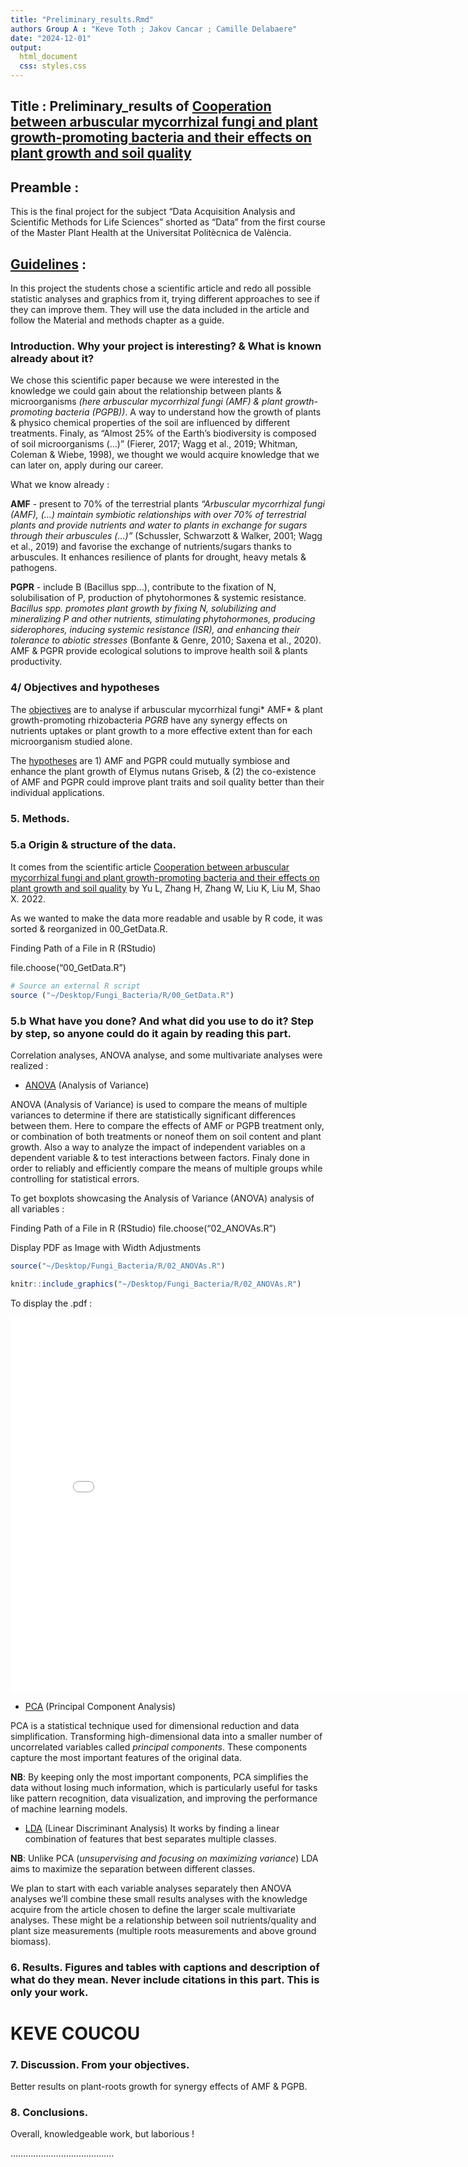 ```yaml
---
title: "Preliminary_results.Rmd"
authors Group A : "Keve Toth ; Jakov Cancar ; Camille Delabaere"
date: "2024-12-01"
output: 
  html_document
  css: styles.css
---
```


## Title : Preliminary_results of [Cooperation between arbuscular mycorrhizal fungi and plant growth-promoting bacteria and their effects on plant growth and soil quality](https://peerj.com/articles/13080/)

## Preamble :

This is the final project for the subject "Data Acquisition Analysis and Scientific Methods for Life Sciences" shorted as "Data" from the first course of the Master Plant Health at the Universitat Politècnica de València.

## <u>Guidelines</u> :

In this project the students chose a scientific article and redo all possible statistic analyses and graphics from it, trying different approaches to see if they can improve them. They will use the data included in the article and follow the Material and methods chapter as a guide.

### Introduction. Why your project is interesting? & What is known already about it?

We chose this scientific paper because we were interested in the knowledge we could gain about the relationship between plants & microorganisms *(here arbuscular mycorrhizal fungi (AMF) & plant growth-promoting bacteria (PGPB))*. A way to understand how the growth of plants & physico chemical properties of the soil are influenced by different treatments. Finaly, as "Almost 25% of the Earth’s biodiversity is composed of soil microorganisms (...)" (Fierer, 2017; Wagg et al., 2019; Whitman, Coleman & Wiebe, 1998), we thought we would acquire knowledge that we can later on, apply during our career.

What we know already :

**AMF** - present to 70% of the terrestrial plants *"Arbuscular mycorrhizal fungi (AMF), (...) maintain symbiotic relationships with over 70% of terrestrial plants and provide nutrients and water to plants in exchange for sugars through their arbuscules (...)"* (Schussler, Schwarzott & Walker, 2001; Wagg et al., 2019) and favorise the exchange of nutrients/sugars thanks to arbuscules. It enhances resilience of plants for drought, heavy metals & pathogens.

**PGPR** - include B (Bacillus spp…), contribute to the fixation of N, solubilisation of P, production of phytohormones & systemic resistance. *Bacillus spp. promotes plant growth by fixing N, solubilizing and mineralizing P and other nutrients, stimulating phytohormones, producing siderophores, inducing systemic resistance (ISR), and enhancing their tolerance to abiotic stresses* (Bonfante & Genre, 2010; Saxena et al., 2020). AMF & PGPR provide ecological solutions to improve health soil & plants productivity.

### 4/ Objectives and hypotheses

The <u>objectives</u> are to analyse if arbuscular mycorrhizal fungi\* AMF\* & plant growth-promoting rhizobacteria *PGRB* have any synergy effects on nutrients uptakes or plant growth to a more effective extent than for each microorganism studied alone.

The <u>hypotheses</u> are 1) AMF and PGPR could mutually symbiose and enhance the plant growth of Elymus nutans Griseb, & (2) the co-existence of AMF and PGPR could improve plant traits and soil quality better than their individual applications.

### 5. Methods.

### 5.a Origin & structure of the data.

It comes from the scientific article [Cooperation between arbuscular mycorrhizal fungi and plant growth-promoting bacteria and their effects on plant growth and soil quality](https://peerj.com/articles/13080/) by Yu L, Zhang H, Zhang W, Liu K, Liu M, Shao X. 2022.

As we wanted to make the data more readable and usable by R code, it was sorted & reorganized in 00_GetData.R.

Finding Path of a File in R (RStudio)

file.choose("00_GetData.R")

```r
# Source an external R script
source ("~/Desktop/Fungi_Bacteria/R/00_GetData.R")
```

### 5.b What have you done? And what did you use to do it? Step by step, so anyone could do it again by reading this part.

Correlation analyses, ANOVA analyse, and some multivariate analyses were realized :

-   <u>ANOVA</u> (Analysis of Variance)

ANOVA (Analysis of Variance) is used to compare the means of multiple variances to determine if there are statistically significant differences between them. Here to compare the effects of AMF or PGPB treatment only, or combination of both treatments or noneof them on soil content and plant growth. Also a way to analyze the impact of independent variables on a dependent variable & to test interactions between factors. Finaly done in order to reliably and efficiently compare the means of multiple groups while controlling for statistical errors.

To get boxplots showcasing the Analysis of Variance (ANOVA) analysis of all variables :

Finding Path of a File in R (RStudio) file.choose("02_ANOVAs.R")

Display PDF as Image with Width Adjustments

```r
source("~/Desktop/Fungi_Bacteria/R/02_ANOVAs.R")

knitr::include_graphics("~/Desktop/Fungi_Bacteria/R/02_ANOVAs.R")
```

To display the .pdf :

<embed src="~/Desktop/Fungi_Bacteria/ANOVA_Boxplots.pdf" width="800" height="600" type="application/pdf">

-   <u>PCA</u> (Principal Component Analysis)

PCA is a statistical technique used for dimensional reduction and data simplification. Transforming high-dimensional data into a smaller number of uncorrelated variables called *principal components*. These components capture the most important features of the original data.

**NB**: By keeping only the most important components, PCA simplifies the data without losing much information, which is particularly useful for tasks like pattern recognition, data visualization, and improving the performance of machine learning models.

-   <u>LDA</u> (Linear Discriminant Analysis) It works by finding a linear combination of features that best separates multiple classes.

**NB**: Unlike PCA (*unsupervising and focusing on maximizing variance*) LDA aims to maximize the separation between different classes.

We plan to start with each variable analyses separately then ANOVA analyses we'll combine these small results analyses with the knowledge acquire from the article chosen to define the larger scale multivariate analyses. These might be a relationship between soil nutrients/quality and plant size measurements (multiple roots measurements and above ground biomass).

### 6. Results. Figures and tables with captions and description of what do they mean. Never include citations in this part. This is only your work.


# KEVE COUCOU

### 7. Discussion. From your objectives.

Better results on plant-roots growth for synergy effects of AMF & PGPB.

### 8. Conclusions.

Overall, knowledgeable work, but laborious !

.........................................
